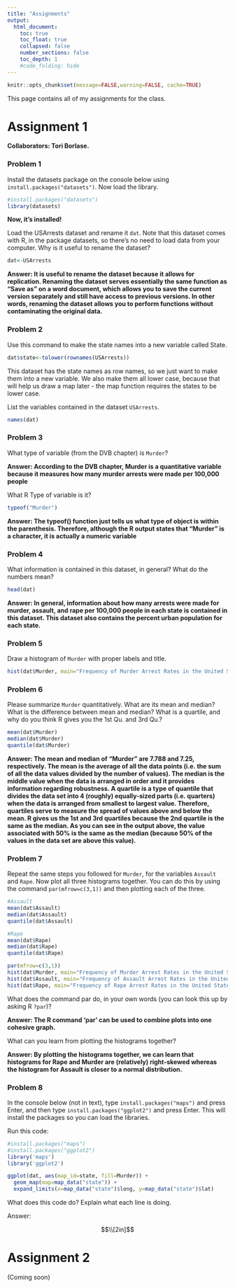 ```yaml
---
title: "Assignments"
output:
  html_document:
    toc: true
    toc_float: true
    collapsed: false
    number_sections: false
    toc_depth: 1
    #code_folding: hide
---
```


```r
knitr::opts_chunk$set(message=FALSE,warning=FALSE, cache=TRUE)
```

This page contains all of my  assignments for the class.

# Assignment 1

**Collaborators: Tori Borlase. **

### Problem 1 

Install the datasets package on the console below using `install.packages("datasets")`. Now load the library.

```r
#install.packages("datasets")
library(datasets)
```

**Now, it's installed!**

Load the USArrests dataset and rename it `dat`. Note that this dataset comes with R, in the package datasets, so there's no need to load data from your computer. Why is it useful to rename the dataset?

```r
dat<-USArrests
```

**Answer: It is useful to rename the dataset because it allows for replication. Renaming the dataset serves essentially the same function as "Save as" on a word document, which allows you to save the current version separately and still have access to previous versions. In other words, renaming the dataset allows you to perform functions without contaminating the original data.**

### Problem 2

Use this command to make the state names into a new variable called State. 

```r
dat$state<-tolower(rownames(USArrests))
```

This dataset has the state names as row names, so we just want to make them into a new variable. We also make them all lower case, because that will help us draw a map later - the map function requires the states to be lower case.


List the variables contained in the dataset `USArrests`.

```r
names(dat)
```

### Problem 3 

What type of variable (from the DVB chapter) is `Murder`? 

**Answer: According to the DVB chapter, Murder is a quantitative variable because it measures how many murder arrests were made per 100,000 people**

What R Type of variable is it?

```r
typeof("Murder")
```

**Answer: The typeof() function just tells us what type of object is within the parenthesis. Therefore, although the R output states that "Murder" is a character, it is actually a numeric variable**

### Problem 4

What information is contained in this dataset, in general? What do the numbers mean? 

```r
head(dat)
```

**Answer: In general, information about how many arrests were made for murder, assault, and rape per 100,000 people in each state is contained in this dataset. This dataset also contains the percent urban population for each state.**

### Problem 5

Draw a histogram of `Murder` with proper labels and title.

```r
hist(dat$Murder, main="Frequency of Murder Arrest Rates in the United States", xlab = "Murder Arrests per 100,000", border="black", col = "blue", xlim= c(0,20))
```

### Problem 6

Please summarize `Murder` quantitatively. What are its mean and median? What is the difference between mean and median? What is a quartile, and why do you think R gives you the 1st Qu. and 3rd Qu.?

```r
mean(dat$Murder)
median(dat$Murder)
quantile(dat$Murder)
```

**Answer: The mean and median of "Murder" are 7.788 and 7.25, respectively. The mean is the average of all the data points (i.e. the sum of all the data values divided by the number of values). The median is the middle value when the data is arranged in order and it provides information regarding robustness. A quartile is a type of quantile that divides the data set into 4 (roughly) equally-sized parts (i.e. quarters) when the data is arranged from smallest to largest value. Therefore, quartiles serve to measure the spread of values above and below the mean. R  gives us the 1st and 3rd quartiles because the 2nd quartile is the same as the median. As you can see in the output above, the value associated with 50% is the same as the median (because 50% of the values in the data set are above this value). **

### Problem 7

Repeat the same steps you followed for `Murder`, for the variables `Assault` and `Rape`. Now plot all three histograms together. You can do this by using the command `par(mfrow=c(3,1))` and then plotting each of the three. 

```r
#Assault
mean(dat$Assault)
median(dat$Assault)
quantile(dat$Assault)
```

```r
#Rape
mean(dat$Rape)
median(dat$Rape)
quantile(dat$Rape)
```

```r
par(mfrow=c(3,1))
hist(dat$Murder, main="Frequency of Murder Arrest Rates in the United States", xlab = "Murder Arrests per 100,000", border="black", col = "Purple")
hist(dat$Assault, main="Frequency of Assault Arrest Rates in the United States", xlab = "Assault Arrests per 100,000", border="black", col = "Red")
hist(dat$Rape, main="Frequency of Rape Arrest Rates in the United States", xlab = "Rape Arrests per 100,000", border="black", col = "Green")
```

What does the command par do, in your own words (you can look this up by asking R `?par`)?

**Answer: The R command 'par' can be used to combine plots into one cohesive graph. **

What can you learn from plotting the histograms together?

**Answer: By plotting the histograms together, we can learn that histograms for Rape and Murder are (relatively) right-skewed whereas the histogram for Assault is closer to a normal distribution. **
  
### Problem 8

In the console below (not in text), type `install.packages("maps")` and press Enter, and then type `install.packages("ggplot2")` and press Enter. This will install the packages so you can load the libraries.

Run this code:

```r
#install.packages("maps")
#install.packages("ggplot2")
library('maps') 
library('ggplot2') 

ggplot(dat, aes(map_id=state, fill=Murder)) + 
  geom_map(map=map_data("state")) + 
  expand_limits(x=map_data("state")$long, y=map_data("state")$lat)
```

What does this code do? Explain what each line is doing.

Answer:

$$\\[2in]$$




# Assignment 2 

(Coming soon)

